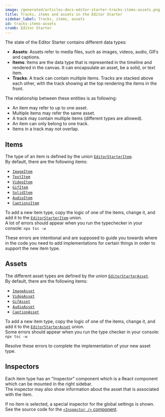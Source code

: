 ```yaml
---
image: /generated/articles-docs-editor-starter-tracks-items-assets.png
title: Tracks, items and assets in the Editor Starter
sidebar_label: Tracks, items, assets
id: tracks-items-assets
crumb: Editor Starter
---
```


The state of the Editor Starter contains different data types:

- **Assets**: Assets refer to media files, such as images, videos, audio, GIFs and captions.
- **Items**: Items are the data type that is represented in the timeline and rendered in the canvas. It can encapsulate an asset, be a solid, or text item.
- **Tracks**: A track can contain multiple items. Tracks are stacked above each other, with the track showing at the top rendering the items in the front.

The relationship between these entities is as following:

- An item may refer to up to one asset.
- Multiple items may refer the same asset.
- A track may contain multiple items (different types are allowed).
- An item can only belong to one track.
- Items in a track may not overlap.

## Items

The type of an item is defined by the union [`EditorStarterItem`](https://github.com/search?q=repo%3Aremotion-dev%2Feditor-starter%20type%20EditorStarterItem&type=code).  
By default, there are the following items:

- [`ImageItem`](https://github.com/search?q=repo%3Aremotion-dev%2Feditor-starter+type+ImageItem&type=code)
- [`TextItem`](https://github.com/search?q=repo%3Aremotion-dev%2Feditor-starter+type+textItem&type=code)
- [`VideoItem`](https://github.com/search?q=repo%3Aremotion-dev%2Feditor-starter+type+videoitem&type=code)
- [`GifItem`](https://github.com/search?q=repo%3Aremotion-dev%2Feditor-starter+type+gifitem&type=code)
- [`SolidItem`](https://github.com/search?q=repo%3Aremotion-dev%2Feditor-starter+type+soliditem&type=code)
- [`AudioItem`](https://github.com/search?q=repo%3Aremotion-dev%2Feditor-starter+type+soliditem&type=code)
- [`CaptionsItem`](https://github.com/search?q=repo%3Aremotion-dev%2Feditor-starter+type+captionsitem&type=code)

To add a new item type, copy the logic of one of the items, change it, and add it to the [`EditorStarterItem`](https://github.com/search?q=repo%3Aremotion-dev%2Feditor-starter%20type%20EditorStarterItem&type=code) union.  
A lot of errors should appear when you run the typechecker in your console: `npx tsc -w`

These errors are intentional and are supposed to guide you towards where in the code you need to add implementations for certain things in order to support the new item type.

## Assets

The different asset types are defined by the union [`EditorStarterAsset`](https://github.com/search?q=repo%3Aremotion-dev%2Feditor-starter%20type%20EditorStarterAsset&type=code).  
By default, there are the following items:

- [`ImageAsset`](https://github.com/search?q=repo%3Aremotion-dev%2Feditor-starter+type+ImageAsset&type=code)
- [`VideoAsset`](https://github.com/search?q=repo%3Aremotion-dev%2Feditor-starter+type+VideoAsset&type=code)
- [`GifAsset`](https://github.com/search?q=repo%3Aremotion-dev%2Feditor-starter+type+GifAsset&type=code)
- [`AudioAsset`](https://github.com/search?q=repo%3Aremotion-dev%2Feditor-starter+type+AudioAsset&type=code)
- [`CaptionAsset`](https://github.com/search?q=repo%3Aremotion-dev%2Feditor-starter+type+CaptionAsset&type=code)

To add a new item type, copy the logic of one of the items, change it, and add it to the [`EditorStarterAsset`](https://github.com/search?q=repo%3Aremotion-dev%2Feditor-starter%20type%20EditorStarterAsset&type=code) union.  
Some errors should appear when you run the type checker in your console: `npx tsc -w`

Resolve these errors to complete the implementation of your new asset type.

## Inspectors

Each item type has an "Inspector" component which is a React component which can be mounted in the right sidebar.  
The inspector may also show information about the asset that is associated with the item.

If no item is selected, a special inspector for the global settings is shown.  
See the source code for the [`<Inspector />` component](https://github.com/remotion-dev/editor-starter/blob/main/src/editor/inspector/inspector.tsx).

